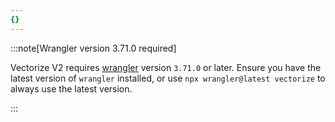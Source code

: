 ```yaml
---
{}
---
```


:::note[Wrangler version 3.71.0 required]

Vectorize V2 requires [wrangler](/workers/wrangler/install-and-update/) version `3.71.0` or later. Ensure you have the latest version of `wrangler` installed, or use `npx wrangler@latest vectorize` to always use the latest version.

:::
